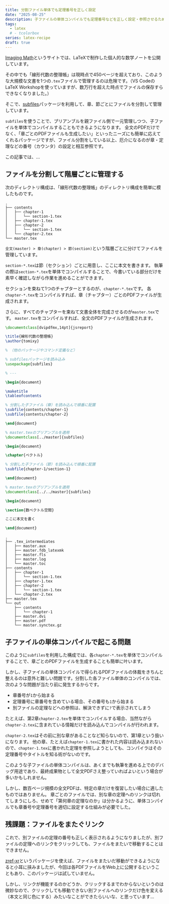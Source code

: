 ```yaml
---
title: 分割ファイル単体でも定理番号を正しく設定
date: "2025-08-25"
description: 子ファイルの単体コンパイルでも定理番号などを正しく設定・参照させるために
tags:
  - latex
  # - tcolorbox
series: latex-recipe
draft: true
---
```


[Imaging Math](https://tomixyz-latex-notes.pages.dev/)というサイトでは、LaTeXで制作した個人的な数学ノートを公開しています。

その中でも「線形代数の整理帳」は現時点で450ページを超えており、このような大規模な文書を1つの`.tex`ファイルで管理するのは危険です。（VS CodeのLaTeX Workshopを使っていますが、数万行を超えた時点でファイルの保存すらできなくなりました。）

そこで、[subfiles](https://ctan.org/pkg/subfiles)パッケージを利用して、章、節ごとにファイルを分割して管理しています。

`subfiles`を使うことで、プリアンブルを親ファイル側で一元管理しつつ、子ファイルを単体でコンパイルすることもできるようになります。
全文のPDFだけでなく、「章ごとのPDFファイルも生成したい」といったニーズにも簡単に応えてくれるパッケージですが、ファイル分割をしている以上、厄介になるのが章・定理などの番号（カウンタ）の設定と相互参照です。

この記事では、…

## ファイルを分割して階層ごとに管理する

次のディレクトリ構成は、「線形代数の整理帳」のディレクトリ構成を簡単に模したものです。

```tree title="原稿のディレクトリ構成"
.
├── contents
│   ├── chapter-1
│   │   └── section-1.tex
│   ├── chapter-1.tex
│   ├── chapter-2
│   │   └── section-1.tex
│   └── chapter-2.tex
└── master.tex
```

`全文(master) > 章(chapter) > 節(section)`という階層ごとに分けてファイルを管理しています。

`section-*.tex`は節（セクション）ごとに用意し、ここに本文を書きます。
執筆の際は`section-*.tex`を単体でコンパイルすることで、今書いている部分だけを素早く確認しながら作業を進めることができます。

セクションを束ねて1つのチャプターとするのが、`chapter-*.tex`です。
各`chapter-*.tex`をコンパイルすれば、章（チャプター）ごとのPDFファイルが生成されます。

さらに、すべてのチャプターを束ねて文書全体を完成させるのが`master.tex`です。
`master.tex`をコンパイルすれば、全文のPDFファイルが生成されます。

```tex title="master.tex（全文を束ねるファイル）" showLineNumbers {8-9,18-20}
\documentclass[dvipdfmx,14pt]{jsreport}

\title{線形代数の整理帳}
\author{tomixy}

% （他のパッケージやコマンド定義など）

% subfilesパッケージを読み込み
\usepackage{subfiles}

% ---

\begin{document}

\maketitle
\tableofcontents

% 分割した子ファイル（章）を読み込んで順番に配置
\subfile{contents/chapter-1}
\subfile{contents/chapter-2}

\end{document}
```

```tex title="contents/chapter-1.tex（節を束ねた章ごとのファイル）" showLineNumbers {1-2,8-9}
% master.texのプリアンブルを適用
\documentclass[../master]{subfiles}

\begin{document}

\chapter{ベクトル}

% 分割した子ファイル（節）を読み込んで順番に配置
\subfile{chapter-1/section-1}

\end{document}
```

```tex title="contents/chapter-1/section-1.tex（節ごとの本文ファイル）" showLineNumbers {1-2}
% master.texのプリアンブルを適用
\documentclass[../../master]{subfiles}

\begin{document}

\section{数ベクトル空間}

ここに本文を書く

\end{document}
```

```tree title="master.texのビルド後のディレクトリ構造"
.
├── .tex_intermediates
│   ├── master.aux
│   ├── master.fdb_latexmk
│   ├── master.fls
│   ├── master.log
│   └── master.toc
├── contents
│   ├── chapter-1
│   │   └── section-1.tex
│   ├── chapter-1.tex
│   ├── chapter-2
│   │   └── section-1.tex
│   └── chapter-2.tex
├── master.tex
└── out
    ├── contents
    │   └── chapter-1
    ├── master.dvi
    ├── master.pdf
    └── master.synctex.gz
```

## 子ファイルの単体コンパイルで起こる問題

このように`subfiles`を利用した構成では、各`chapter-*.tex`を単体でコンパイルすることで、章ごとのPDFファイルを生成することも簡単に叶います。

しかし、子ファイルの単体コンパイルで得られるPDFファイルの体裁をきちんと整えるのは意外と難しい問題です。分割した各ファイル単体のコンパイルでは、次のような問題が当たり前に発生するからです。

- 章番号が`1`から始まる
- 定理番号に章番号を含めている場合、その番号も`1`から始まる
- 別ファイルの定理などへの参照は、解決できずに`?`で表示されてしまう

たとえば、第2章`chapter-2.tex`を単体でコンパイルする場合、当然ながら`chapter-2.tex`に含まれている情報だけを読み込んでコンパイルが行われます。

`chapter-2.tex`はその前に別な章があることなど知らないので、第1章という扱いになります。
他の章、たとえば`chapter-1.tex`に書かれた内容は読み込まれないので、`chapter-1.tex`に書かれた定理を参照しようとしても、コンパイラはその定理番号やタイトルを知る術がないのです。

このような子ファイルの単体コンパイルは、あくまでも執筆を進める上でのデバッグ用途であり、最終成果物として全文PDFさえ整っていればよいという場合が多いかもしれません。

しかし、数百ページ規模の全文PDFは、特定の章だけを復習したい場合に適したものではありません。
章ごとのファイルでは、別な章の定理へのリンクは切れてしまうにしろ、せめて「第何章の定理なのか」は分かるように、単体コンパイルでも章番号や定理番号を適切に設定する仕組みが必要でした。

## 残課題：ファイルをまたぐリンク

これで、別ファイルの定理の番号も正しく表示されるようになりましたが、別ファイルの定理へのリンクをクリックしても、ファイルをまたいで移動することはできません。

[zref-xr](todo)というパッケージを使えば、ファイルをまたいだ移動ができるようになると小耳に挟みましたが、今回は各PDFファイルをWeb上に公開するということもあり、このパッケージは試していません。

しかし、リンクが機能するのかどうか、クリックするまでわからないというのは微妙なので、クリックしても移動できない別ファイルへのリンクだけ色を変える（本文と同じ色にする）みたいなことができたらいいな、と思っています…
